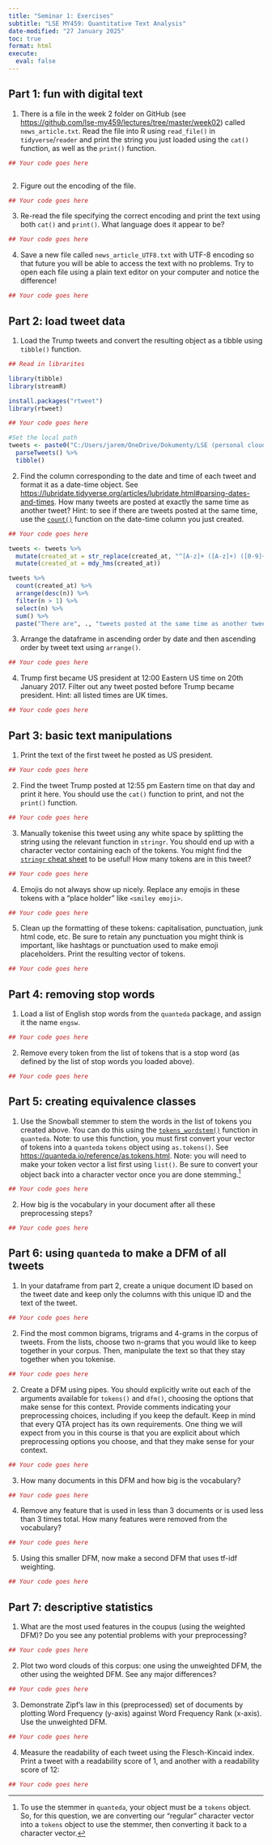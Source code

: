 ```yaml
---
title: "Seminar 1: Exercises"
subtitle: "LSE MY459: Quantitative Text Analysis"
date-modified: "27 January 2025" 
toc: true
format: html
execute:
  eval: false
---
```


## Part 1: fun with digital text

1. There is a file in the week 2 folder on GitHub (see <https://github.com/lse-my459/lectures/tree/master/week02>) called `news_article.txt`. Read the file into R using `read_file()` in `tidyverse`/`reader` and print the string you just loaded using the `cat()` function, as well as the `print()` function.

```r
## Your code goes here



```

2. Figure out the encoding of the file.

```r
## Your code goes here
```

3. Re-read the file specifying the correct encoding and print the text using both `cat()` and `print()`. What language does it appear to be?

```r
## Your code goes here
```

4. Save a new file called `news_article_UTF8.txt` with UTF-8 encoding so that future you will be able to access the text with no problems. Try to open each file using a plain text editor on your computer and notice the difference!

```r
## Your code goes here
```


## Part 2: load tweet data

1. Load the Trump tweets and convert the resulting object as a tibble using `tibble()` function.

```R
## Read in librarites

library(tibble)
library(streamR)

install.packages("rtweet")
library(rtweet)

```

```r
## Your code goes here

#Set the local path
tweets <- paste0("C:/Users/jarem/OneDrive/Dokumenty/LSE (personal cloud)/Coursework/MY459 Quant text analysis/Github materials/week02/personal notes/trump-tweets.json") %>%
  parseTweets() %>%
  tibble() 

```

2. Find the column corresponding to the date and time of each tweet and format it as a date-time object. See <https://lubridate.tidyverse.org/articles/lubridate.html#parsing-dates-and-times>. How many tweets are posted at exactly the same time as another tweet? Hint: to see if there are tweets posted at the same time, use the [`count()`](https://dplyr.tidyverse.org/reference/count.html) function on the date-time column you just created.

```r
## Your code goes here

tweets <- tweets %>% 
  mutate(created_at = str_replace(created_at, "^[A-z]+ ([A-z]+) ([0-9]+) ([^ ]+) .+?([0-9]+)$", "\\1 \\2 \\4 \\3")) %>% 
  mutate(created_at = mdy_hms(created_at))

tweets %>% 
  count(created_at) %>%
  arrange(desc(n)) %>%
  filter(n > 1) %>%
  select(n) %>%
  sum() %>%
  paste("There are", ., "tweets posted at the same time as another tweet.")


```

3. Arrange the dataframe in ascending order by date and then ascending order by tweet text using `arrange()`.

```r
## Your code goes here
```

4. Trump first became US president at 12:00 Eastern US time on 20th January 2017. Filter out any tweet posted before Trump became president. Hint: all listed times are UK times. 

```r
## Your code goes here
```

## Part 3: basic text manipulations

1. Print the text of the first tweet he posted as US president. 

```r
## Your code goes here
```

2. Find the tweet Trump posted at 12:55 pm Eastern time on that day and print it here. You should use the `cat()` function to print, and not the `print()` function.

```r
## Your code goes here
```

3. Manually tokenise this tweet using any white space by splitting the string using the relevant function in `stringr`. You should end up with a character vector containing each of the tokens. You might find the [`stringr` cheat sheet](https://github.com/rstudio/cheatsheets/blob/main/strings.pdf) to be useful! How many tokens are in this tweet?

```r
## Your code goes here
```

4. Emojis do not always show up nicely. Replace any emojis in these tokens with a "place holder" like `<smiley emoji>`.

```r
## Your code goes here
```

5. Clean up the formatting of these tokens: capitalisation, punctuation, junk html code, etc. Be sure to retain any punctuation you might think is important, like hashtags or punctuation used to make emoji placeholders. Print the resulting vector of tokens. 

```r
## Your code goes here
```

## Part 4: removing stop words

1. Load a list of English stop words from the `quanteda` package, and assign it the name `engsw`.

```r
## Your code goes here
```

2. Remove every token from the list of tokens that is a stop word (as defined by the list of stop words you loaded above).

```r
## Your code goes here
```

## Part 5: creating equivalence classes

1. Use the Snowball stemmer to stem the words in the list of tokens you created above. You can do this using the [`tokens_wordstem()`](https://quanteda.io/reference/tokens_wordstem.html) function in `quanteda`. Note: to use this function, you must first convert your vector of tokens into a `quanteda` `tokens` object using `as.tokens()`. See <https://quanteda.io/reference/as.tokens.html>. Note: you will need to make your token vector a list first using `list()`. Be sure to convert your object back into a character vector once you are done stemming.^[To use the stemmer in `quanteda`, your object must be a `tokens` object. So, for this question, we are converting our "regular" character vector into a `tokens` object to use the stemmer, then converting it back to a character vector.]

```r
## Your code goes here
```

2. How big is the vocabulary in your document after all these preprocessing steps? 

```r
## Your code goes here
```

## Part 6: using `quanteda` to make a DFM of all tweets

1. In your dataframe from part 2, create a unique document ID based on the tweet date and keep only the columns with this unique ID and the text of the tweet.

```r
## Your code goes here
```


2. Find the most common bigrams, trigrams and 4-grams in the corpus of tweets. From the lists, choose two n-grams that you would like to keep together in your corpus. Then, manipulate the text so that they stay together when you tokenise. 

```r
## Your code goes here
```

2. Create a DFM using pipes. You should explicitly write out each of the arguments available for `tokens()` and `dfm()`, choosing the options that make sense for this context. Provide comments indicating your preprocessing choices, including if you keep the default. Keep in mind that every QTA project has its own requirements. One thing we will expect from you in this course is that you are explicit about which preprocessing options you choose, and that they make sense for your context.

```r
## Your code goes here
```

3. How many documents in this DFM and how big is the vocabulary?

```r
## Your code goes here
```

4. Remove any feature that is used in less than 3 documents or is used less than 3 times total. How many features were removed from the vocabulary?

```r
## Your code goes here
```

5. Using this smaller DFM, now make a second DFM that uses tf-idf weighting.

```r
## Your code goes here
```

## Part 7: descriptive statistics

1. What are the most used features in the coupus (using the weighted DFM)? Do you see any potential problems with your preprocessing?

```r
## Your code goes here
```

2. Plot two word clouds of this corpus: one using the unweighted DFM, the other using the weighted DFM. See any major differences?

```r
## Your code goes here
```

3. Demonstrate Zipf's law in this (preprocessed) set of documents by plotting Word Frequency (y-axis) against Word Frequency Rank (x-axis). Use the unweighted DFM.

```r
## Your code goes here
```

4. Measure the readability of each tweet using the Flesch-Kincaid index. Print a tweet with a readability score of 1, and another with a readability score of 12:

```r
## Your code goes here
```